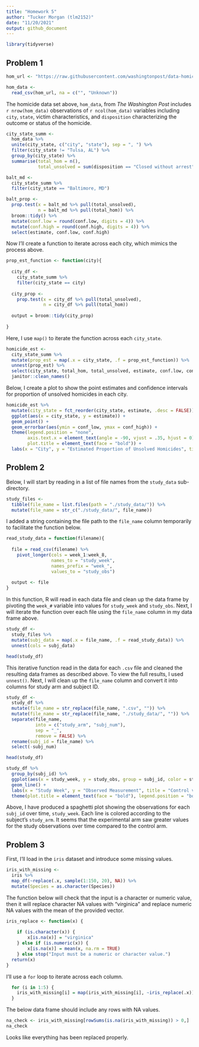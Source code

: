 ```yaml
---
title: "Homework 5"
author: "Tucker Morgan (tlm2152)"
date: "11/20/2021"
output: github_document
---
```


```r
library(tidyverse)
```


## Problem 1

```r
hom_url <- "https://raw.githubusercontent.com/washingtonpost/data-homicides/master/homicide-data.csv"

hom_data <- 
  read_csv(hom_url, na = c("", "Unknown"))
```

The homicide data set above, `hom_data`, from _The Washington Post_ includes `r nrow(hom_data)` observations of `r ncol(hom_data)` variables including `city`, `state`, victim characteristics, and `disposition` characterizing the outcome or status of the homicide.

```r
city_state_summ <- 
  hom_data %>% 
  unite(city_state, c("city", "state"), sep = ", ") %>% 
  filter(city_state != "Tulsa, AL") %>% 
  group_by(city_state) %>% 
  summarise(total_hom = n(),
            total_unsolved = sum(disposition == "Closed without arrest" | disposition == "Open/No arrest"))
```

```r
balt_md <- 
  city_state_summ %>% 
  filter(city_state == "Baltimore, MD") 

balt_prop <- 
  prop.test(x = balt_md %>% pull(total_unsolved),
            n = balt_md %>% pull(total_hom)) %>% 
  broom::tidy() %>% 
  mutate(conf.low = round(conf.low, digits = 4)) %>% 
  mutate(conf.high = round(conf.high, digits = 4)) %>% 
  select(estimate, conf.low, conf.high)
```

Now I'll create a function to iterate across each city, which mimics the process above.
```r
prop_est_function <- function(city){
  
  city_df <- 
    city_state_summ %>% 
    filter(city_state == city)
  
  city_prop <- 
    prop.test(x = city_df %>% pull(total_unsolved),
              n = city_df %>% pull(total_hom))
  
  output = broom::tidy(city_prop)
  
}
```

Here, I use `map()` to iterate the function across each `city_state`.
```r
homicide_est <- 
  city_state_summ %>%  
  mutate(prop_est = map(.x = city_state, .f = prop_est_function)) %>% 
  unnest(prop_est) %>% 
  select(city_state, total_hom, total_unsolved, estimate, conf.low, conf.high) %>% 
  janitor::clean_names()
```

Below, I create a plot to show the point estimates and confidence intervals for proportion of unsolved homicides in each city.
```r
homicide_est %>% 
  mutate(city_state = fct_reorder(city_state, estimate, .desc = FALSE)) %>% 
  ggplot(aes(x = city_state, y = estimate)) +
  geom_point() +
  geom_errorbar(aes(ymin = conf_low, ymax = conf_high)) +
  theme(legend.position = "none",
        axis.text.x = element_text(angle = -90, vjust = .35, hjust = 0),
        plot.title = element_text(face = "bold")) +
  labs(x = "City", y = "Estimated Proportion of Unsolved Homicides", title = "Estimates of Unsolved Homicide Proportions in 50 US Cities")
```


## Problem 2


Below, I will start by reading in a list of file names from the `study_data` sub-directory.
```r
study_files <- 
  tibble(file_name = list.files(path = "./study_data/")) %>% 
  mutate(file_name = str_c("./study_data/", file_name))
```

I added a string containing the file path to the `file_name` column temporarily to facilitate the function below.

```r
read_study_data = function(filename){
  
  file = read_csv(filename) %>% 
    pivot_longer(cols = week_1:week_8,
                 names_to = "study_week",
                 names_prefix = "week_",
                 values_to = "study_obs")
  
  output <- file
}
```

In this function, R will read in each data file and clean up the data frame by pivoting the `week_#` variable into values for `study_week` and `study_obs`. Next, I will iterate the function over each file using the `file_name` column in my data frame above.

```r
study_df <- 
  study_files %>% 
  mutate(subj_data = map(.x = file_name, .f = read_study_data)) %>% 
  unnest(cols = subj_data)

head(study_df)
```

This iterative function read in the data for each `.csv` file and cleaned the resulting data frames as described above. To view the full results, I used `unnest()`. Next, I will clean up the `file_name` column and convert it into columns for study arm and subject ID.

```r
study_df <- 
  study_df %>% 
  mutate(file_name = str_replace(file_name, ".csv", "")) %>% 
  mutate(file_name = str_replace(file_name, "./study_data/", "")) %>% 
  separate(file_name,
           into = c("study_arm", "subj_num"),
           sep = "_",
           remove = FALSE) %>% 
  rename(subj_id = file_name) %>% 
  select(-subj_num)

head(study_df)
```

```r
study_df %>% 
  group_by(subj_id) %>% 
  ggplot(aes(x = study_week, y = study_obs, group = subj_id, color = study_arm)) +
  geom_line() +
  labs(x = "Study Week", y = "Observed Measurement", title = "Control vs. Experimental Arm", color = "Study Arm") +
  theme(plot.title = element_text(face = "bold"), legend.position = "bottom")
```

Above, I have produced a spaghetti plot showing the observations for each `subj_id` over time, `study_week`. Each line is colored according to the subject's `study_arm`. It seems that the experimental arm saw greater values for the study observations over time compared to the control arm.

## Problem 3

First, I'll load in the `iris` dataset and introduce some missing values.
```r
iris_with_missing <- 
  iris %>% 
  map_df(~replace(.x, sample(1:150, 20), NA)) %>%
  mutate(Species = as.character(Species))
```

The function below will check that the input is a character or numeric value, then it will replace character NA values with "virginica" and replace numeric NA values with the mean of the provided vector.
```r
iris_replace <- function(x) {
  
    if (is.character(x)) {
        x[is.na(x)] = "virginica"
    } else if (is.numeric(x)) {
        x[is.na(x)] = mean(x, na.rm = TRUE)
    } else stop("Input must be a numeric or character value.")
  return(x)
}
```

I'll use a `for` loop to iterate across each column.
```r
  for (i in 1:5) {
    iris_with_missing[i] = map(iris_with_missing[i], ~iris_replace(.x))
  }
```

The below data frame should include any rows with NA values.
```r
na_check <- iris_with_missing[rowSums(is.na(iris_with_missing)) > 0,]
na_check
```

Looks like everything has been replaced properly.
